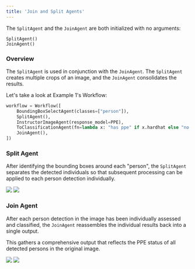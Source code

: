 ```yaml
---
title: 'Join and Split Agents'
---
```


The `SplitAgent` and the `JoinAgent` are both initialized with no arguments: 

```
SplitAgent()
JoinAgent()
```

### Overview

The `SplitAgent` is used in conjunction with the `JoinAgent`. The `SplitAgent` creates multiple crops of an image, and the `JoinAgent` consolidates the results.

Let's take a look at Example 1's Workflow:

```python example_1.py
workflow = Workflow([
    BoundingBoxSelectAgent(classes=["person"]),
    SplitAgent(),
    InstructorImageAgent(response_model=PPE),
    ToClassificationAgent(fn=lambda x: "has ppe" if x.hardhat else "no ppe"),
    JoinAgent(),
])
```

### Split Agent

After identifying the bounding boxes around each "person", the `SplitAgent` separates the detected individuals so that subsequent processing can be applied to each person detection individually.

<Frame caption="The result after bounding box detection">
  <img src="/agents/general-utility-agents/bb.png" />
</Frame>

<Frame caption="Each person is split into its own processing branch">
  <img src="/agents/general-utility-agents/split.png" />
</Frame>

### Join Agent

After each person detection in the image has been individually assessed and classified, the `JoinAgent` reassembles the individual results back into a single output.

This gathers a comprehensive output that reflects the PPE status of all detected persons in the original image.

<Frame caption="The result of classifying each person detection">
  <img src="/agents/general-utility-agents/join.png" />
</Frame>

<Frame caption="The final joined output">
  <img src="/agents/general-utility-agents/final.png" />
</Frame>